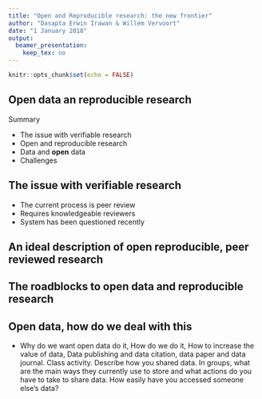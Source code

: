 ```yaml
---
title: "Open and Reproducible research: the new frontier"
author: "Dasapta Erwin Irawan & Willem Vervoort"
date: "1 January 2018"
output: 
  beamer_presentation: 
    keep_tex: no
---
```


```r
knitr::opts_chunk$set(echo = FALSE)
```

## Open data an reproducible research

Summary  

* The issue with verifiable research  
* Open and reproducible research  
* Data and **open** data  
* Challenges

## The issue with verifiable research

* The current process is peer review  
* Requires knowledgeable reviewers  
* System has been questioned recently   


\begin{columns}[t]
\begin{column}{0.5\textwidth}
  \includegraphics[width=1\textwidth]{images/NaturePeerreview.jpg}
\end{column}
\begin{column}{0.5\textwidth}
  \includegraphics[width=1\textwidth]{images/NatureReproducibility.jpg}
\end{column}
\end{columns}


## An ideal description of open reproducible, peer reviewed research  


## The roadblocks to open data and reproducible research

## Open data, how do we deal with this  
* Why do we want open data
do it, How do we do it, How to increase the value of data, Data publishing and data citation, data paper and data journal. Class activity. Describe how you shared data. In groups, what are the main ways they currently use to store and what actions do you have to take to share data. How easily have you accessed someone else's data?

